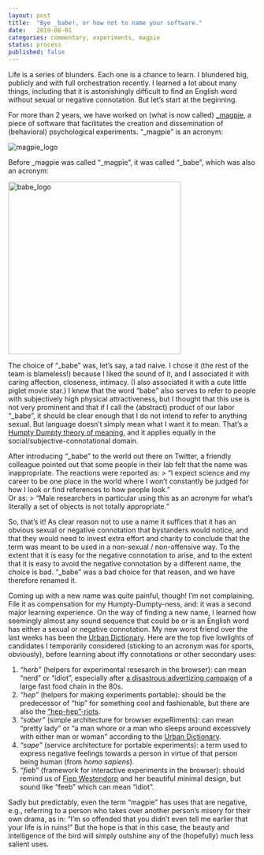 ```yaml
---		
layout: post		
title:  "Bye _babe!, or how not to name your software."		
date:   2019-08-01		
categories: commentary, experiments, magpie
status: process
published: false
---
```


Life is a series of blunders. Each one is a chance to learn. I blundered big, publicly and with full orchestration recently. I learned a lot about many things, including that it is astonishingly difficult to find an English word without sexual or negative connotation. But let's start at the beginning.

For more than 2 years, we have worked on (what is now called) [_magpie](https://magpie-ea.github.io/magpie-site/index.html), a piece of software that facilitates the creation and dissemination of (behavioral) psychological experiments. "_magpie" is an acronym:

<img src="/mfpics/magpie_logo.png" alt="magpie_logo">

Before _magpie was called "_magpie", it was called "_babe", which was also an acronym: 

<img src="/mfpics/babe_logo.png" alt="babe_logo" width="350">

The choice of "_babe" was, let's say, a tad naive. I chose it (the rest of the team is blameless!) because I liked the sound of it, and I associated it with caring affection, closeness, intimacy. (I also associated it with a cute little piglet movie star.) I knew that the word "babe" also serves to refer to people with subjectively high physical attractiveness, but I thought that this use is not very prominent and that if I call the (abstract) product of our labor "_babe", it should be clear enough that I do not intend to refer to anything sexual. But language doesn't simply mean what I want it to mean. That's a [Humpty Dumpty theory of meaning](https://johnmacfarlane.net/135/humpty.html), and it applies equally in the social/subjective-connotational domain.

After introducing "_babe" to the world out there on Twitter, a friendly colleague pointed out that some people in their lab felt that the name was inappropriate. The reactions were reported as: 
> "I expect science and my career to be one place in the world where I won't constantly be judged for how I look or find references to how people look."  
Or as: 
> "Male researchers in particular using this as an acronym for what's literally a set of objects is not totally appropriate."

So, that's it! As clear reason not to use a name it suffices that it has an obvious sexual or negative connotation that bystanders would notice, and that they would need to invest extra effort and charity to conclude that the term was meant to be used in a non-sexual / non-offensive way. To the extent that it is easy for the negative connotation to arise, and to the extent that it is easy to avoid the negative connotation by a different name, the choice is bad. "_babe" was a bad choice for that reason, and we have therefore renamed it.

Coming up with a new name was quite painful, though! I'm not complaining. File it as compensation for my Humpty-Dumpty-ness, and: it was a second major learning experience. On the way of finding a new name, I learned how seemingly almost any sound sequence that could be or is an English word has either a sexual or negative connotation. My new worst friend over the last weeks has been the [Urban Dictionary](https://www.urbandictionary.com). Here are the top five lowlights of candidates I temporarily considered (sticking to an acronym was for sports, obviously), before learning about iffy connotations or other secondary uses:

1. *"herb"* (helpers for experimental resesarch in the browser): can mean "nerd" or "idiot", especially after [a disastrous advertizing campaign](https://www.youtube.com/watch?v=5oE5dkTanms) of a large fast food chain in the 80s.
2. *"hep"* (helpers for making experiments portable): should be the predecessor of "hip" for something cool and fashionable, but there are also the ["hep-hep"-riots](https://en.wikipedia.org/wiki/Hep-Hep_riots).  
3. *"saber"* (simple architecture for browser expeRiments): can mean "pretty lady" or "a man whore or a man who sleeps around excessively with either man or woman" according to the [Urban Dictionary](https://www.urbandictionary.com/define.php?term=Saber).
4. *"sape"* (service architecture for portable experiments): a term used to express negative feelings towards a person in virtue of that person being human (from *homo sapiens*).
5. *"fieb"* (framework for interactive experiments in the browser): should remind us of [Fiep Westendorp](https://en.wikipedia.org/wiki/Fiep_Westendorp) and her beautiful minimal design, but sound like "feeb" which can mean "idiot".

Sadly but predictably, even the term "magpie" has uses that are negative, e.g., referring to a person who takes over another person's misery for their own drama, as in: "I'm so offended that you didn't even tell me earlier that your life is in ruins!" But the hope is that in this case, the beauty and intelligence of the bird will simply outshine any of the (hopefully) much less salient uses.

